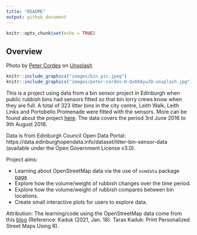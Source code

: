 ```yaml
---
title: "README"
output: github_document
---
```


```r
knitr::opts_chunk$set(echo = TRUE)
```

## Overview

Photo by <a href="https://unsplash.com/@peter_cordes?utm_source=unsplash&utm_medium=referral&utm_content=creditCopyText">Peter Cordes</a> on <a href="https://unsplash.com/?utm_source=unsplash&utm_medium=referral&utm_content=creditCopyText">Unsplash</a>
  
  
```r
knitr::include_graphics("images/bin_pic.jpeg")
knitr::include_graphics("images/peter-cordes-H-Qx6KAyuJQ-unsplash.jpg")
```

This is a project using data from a bin sensor project in Edinburgh when public rubbish bins had sensors fitted so that bin lorry crews know when they are full. A total of 323 litter bins in the city centre, Leith Walk, Leith Links and Portobello Promenade were fitted with the sensors. More can be found about the project [here](https://www.heraldscotland.com/news/14745124.edinburgh-litter-bins-fitted-sensors-bin-lorry-crews-know-need-emptied/). The data covers the period 3rd June 2016 to 9th August 2016. 

Data is from Edinburgh Council Open Data Portal: https://data.edinburghopendata.info/dataset/litter-bin-sensor-data (available under the Open Government License v3.0).

Project aims:

* Learning about OpenStreetMap data via the use of `osmdata` package [page](https://github.com/ropensci/osmdata)
* Explore how the volume/weight of rubbish changes over the time period. 
* Explore how the volume/weight of rubbish compares between bin locations.
* Create small interactive plots for users to explore data. 

Attribution:
The learning/code using the OpenStreetMap data come from this [blog](https://taraskaduk.com/posts/2021-01-18-print-street-maps/) (Reference: Kaduk (2021, Jan. 18). Taras Kaduk: Print Personalized Street Maps Using R).